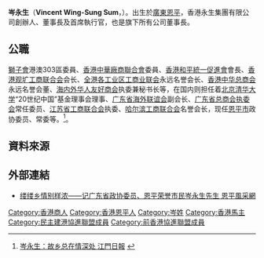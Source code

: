 '''岑永生'''{{MH}}（'''Vincent Wing-Sung Sum'''，{{bd|1957年}}）。出生於[[廣東|廣東]][[恩平|恩平]]，香港永生集團有限公司創辦人、董事長及首席執行官，也是旗下所有公司董事長。

== 公職 ==
[[獅子會|獅子會]]港澳303區委員、[[香港中華廠商聯合會|香港中華廠商聯合會]]委員、[[香港和平統一促進會|香港和平統一促進會]]會長、[[香港观圹工商联合会|香港观圹工商联合会]]会长、[[全港各工业区工商业联会|全港各工业区工商业联会]]永远名誉会长、[[香港中华总商会|香港中华总商会]]永远名誉会董、[[海内外华人友好商会|海内外华人友好商会]]执委兼秘书长等，在国内则担任着[[北京清华大学|北京清华大学]]“20世纪中国”基金理事会理事、[[广东省海外联谊会|广东省海外联谊会]]副会长、[[广东省总商会执委会|广东省总商会执委会]]常任委员、[[江苏省工商联合会|江苏省工商联合会]]执委、[[哈尔滨工商联合会|哈尔滨工商联合会]]名誉会长，现任[[恩平市|恩平市]]政协委员、常委等。<ref>[http://www.jmnews.com.cn/c/2010/07/15/10/c_1086523.shtml 岑永生：故乡总在情深处 江門日報] {{webarchive|url=https://web.archive.org/web/20110727043509/http://www.jmnews.com.cn/c/2010/07/15/10/c_1086523.shtml |date=2011-07-27 }}</ref>。

== 資料來源 ==
<references />

== 外部連結 ==
* [http://epfcb.com/noticia.php?regno=579 缕缕乡情别样浓——记广东省政协委员、恩平荣誉市民岑永生先生 恩平風采網] {{Wayback|url=http://epfcb.com/noticia.php?regno=579 |date=20130823132648 }}

[[Category:香港商人|Category:香港商人]]
[[Category:香港恩平人|Category:香港恩平人]]
[[Category:岑姓|Category:岑姓]]
[[Category:香港馬主|Category:香港馬主]]
[[Category:民主建港協進聯盟成員|Category:民主建港協進聯盟成員]]
[[Category:前香港協進聯盟成員|Category:前香港協進聯盟成員]]